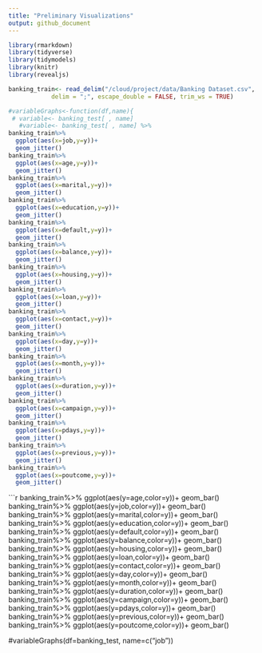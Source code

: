 ```yaml
---
title: "Preliminary Visualizations"
output: github_document
---
```


```r
library(rmarkdown)
library(tidyverse)
library(tidymodels)
library(knitr)
library(revealjs)
```


```r
banking_train<- read_delim("/cloud/project/data/Banking Dataset.csv",
            delim = ";", escape_double = FALSE, trim_ws = TRUE)

```

```r
#variableGraphs<-function(df,name){
 # variable<- banking_test[ , name]
   #variable<- banking_test[ , name] %>%
banking_train%>%
  ggplot(aes(x=job,y=y))+
  geom_jitter()
banking_train%>%
  ggplot(aes(x=age,y=y))+
  geom_jitter()
banking_train%>%
  ggplot(aes(x=marital,y=y))+
  geom_jitter()
banking_train%>%
  ggplot(aes(x=education,y=y))+
  geom_jitter()
banking_train%>%
  ggplot(aes(x=default,y=y))+
  geom_jitter()
banking_train%>%
  ggplot(aes(x=balance,y=y))+
  geom_jitter()
banking_train%>%
  ggplot(aes(x=housing,y=y))+
  geom_jitter()
banking_train%>%
  ggplot(aes(x=loan,y=y))+
  geom_jitter()
banking_train%>%
  ggplot(aes(x=contact,y=y))+
  geom_jitter()
banking_train%>%
  ggplot(aes(x=day,y=y))+
  geom_jitter()
banking_train%>%
  ggplot(aes(x=month,y=y))+
  geom_jitter()
banking_train%>%
  ggplot(aes(x=duration,y=y))+
  geom_jitter()
banking_train%>%
  ggplot(aes(x=campaign,y=y))+
  geom_jitter()
banking_train%>%
  ggplot(aes(x=pdays,y=y))+
  geom_jitter()
banking_train%>%
  ggplot(aes(x=previous,y=y))+
  geom_jitter()
banking_train%>%
  ggplot(aes(x=poutcome,y=y))+
  geom_jitter()
```

```r
banking_train%>%
  ggplot(aes(y=age,color=y))+
  geom_bar()
banking_train%>%
  ggplot(aes(y=job,color=y))+
  geom_bar()
banking_train%>%
  ggplot(aes(y=marital,color=y))+
  geom_bar()
banking_train%>%
  ggplot(aes(y=education,color=y))+
  geom_bar()
banking_train%>%
  ggplot(aes(y=default,color=y))+
  geom_bar()
banking_train%>%
  ggplot(aes(y=balance,color=y))+
  geom_bar()
banking_train%>%
  ggplot(aes(y=housing,color=y))+
  geom_bar()
banking_train%>%
  ggplot(aes(y=loan,color=y))+
  geom_bar()
banking_train%>%
  ggplot(aes(y=contact,color=y))+
  geom_bar()
banking_train%>%
  ggplot(aes(y=day,color=y))+
  geom_bar()
banking_train%>%
  ggplot(aes(y=month,color=y))+
  geom_bar()
banking_train%>%
  ggplot(aes(y=duration,color=y))+
  geom_bar()
banking_train%>%
  ggplot(aes(y=campaign,color=y))+
  geom_bar()
banking_train%>%
  ggplot(aes(y=pdays,color=y))+
  geom_bar()
banking_train%>%
  ggplot(aes(y=previous,color=y))+
  geom_bar()
banking_train%>%
  ggplot(aes(y=poutcome,color=y))+
  geom_bar()

#variableGraphs(df=banking_test, name=c("job"))